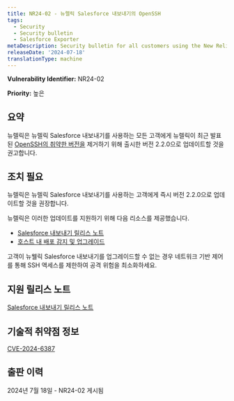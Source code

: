 ```yaml
---
title: NR24-02 - 뉴렐릭 Salesforce 내보내기의 OpenSSH
tags:
  - Security
  - Security bulletin
  - Salesforce Exporter
metaDescription: Security bulletin for all customers using the New Relic Salesforce Exporter.
releaseDate: '2024-07-18'
translationType: machine
---
```


<DNT>**Vulnerability Identifier:**</DNT> NR24-02

<DNT>**Priority:**</DNT> 높은

## 요약

뉴렐릭은 뉴렐릭 Salesforce 내보내기를 사용하는 모든 고객에게 뉴렐릭이 최근 발표된 [OpenSSH의 취약한 버전을](https://nvd.nist.gov/vuln/detail/CVE-2024-6387) 제거하기 위해 출시한 버전 2.2.0으로 업데이트할 것을 권고합니다.

## 조치 필요

뉴렐릭은 뉴렐릭 Salesforce 내보내기를 사용하는 고객에게 즉시 버전 2.2.0으로 업데이트할 것을 권장합니다.

뉴렐릭은 이러한 업데이트를 지원하기 위해 다음 리소스를 제공했습니다.

* [Salesforce 내보내기 릴리스 노트](https://github.com/newrelic/newrelic-salesforce-exporter/releases/tag/2.2.0)
* [호스트 내 배포 감지 및 업그레이드](https://github.com/newrelic/newrelic-salesforce-exporter?tab=readme-ov-file#upgrading-on-host-deployments)

고객이 뉴웰릭 Salesforce 내보내기를 업그레이드할 수 없는 경우 네트워크 기반 제어를 통해 SSH 액세스를 제한하여 공격 위험을 최소화하세요.

## 지원 릴리스 노트

[Salesforce 내보내기 릴리스 노트](https://github.com/newrelic/newrelic-salesforce-exporter/releases/tag/2.2.0)

## 기술적 취약점 정보

[CVE-2024-6387](https://cve.mitre.org/cgi-bin/cvename.cgi?name=CVE-2024-6387)

## 출판 이력

2024년 7월 18일 - NR24-02 게시됨
